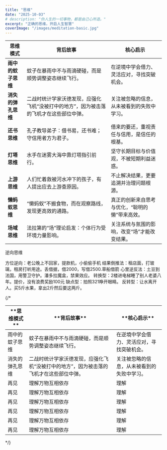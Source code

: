```yaml
---
title: "思维"
date: "2025-10-03"
# description: "你人生的一切事物，都是由己心所造。"
excerpt: "正确的思维，开启人生智慧"
coverImage: "/images/meditation-basic.jpg"
---
```


| **思维模式**    | **背后故事**                                     | **核心启示**                 |
| ----------- | -------------------------------------------- | ------------------------ |
| **雨中的蚊子思维** | 蚊子在暴雨中不与雨滴硬碰，而是顺势调整姿态继续飞行。                   | 在逆境中学会借力、灵活应对，寻找突破机会。    |
| **消失的弹孔思维** | 二战时统计学家沃德发现，应强化飞机“没被打中的地方”，因为被击落的飞机才在这些部位中弹。 | 关注被忽略的信息，从未被看到的失败中学习。    |
| **还书思维**    | 孔子教导弟子：借书易，还书难；守信用者方为君子。                     | 借来的要还，重视责任与信用，是信任的根基。    |
| **灯塔思维**    | 水手在迷雾大海中靠灯塔指引前行。                             | 坚守长期目标与价值观，不被短期利益迷惑。     |
| **上游思维**    | 人们忙着救被河水冲下的孩子，有人提出应去上游查原因。                   | 不止解决结果，更要追溯并治理问题根源。      |
| **懒蚂蚁思维**   | “懒蚂蚁”不搬食物，而在观察路线，发现更高效的通路。                   | 真正的创新来自思考与优化，“聪明的懒”带来高效。 |
| **场域思维**    | 法拉第的“场”理论启发：个体行为受环境力量影响。                     | 关注系统与氛围的影响，改变“场”才能改变结果。  |

逆向思维

方位逆向：老公晚上不回家，提款机，小偷偷手机
结果倒推法：租店面，打玻璃，租房打听用途。丢借据，借2000，写借2500.草船借箭
心里逆反法：土豆到法国，用警卫守护。潘多拉魔盒，禁果效应。
转换型：2楼进电梯睡了别人老婆八年。提价，没有浪费奖励100元
缺点型：拍照321睁开眼睛。
反转型：让水离开人。买5斤水果，拿出2斤然后要这两斤。






{/* <table className="table-auto border-collapse border border-gray-300 w-full">
  <thead>
    <tr>
      <th className="w-1/5 border border-gray-300 px-4 py-2 text-middle">**思维模式**</th>
      <th className="w-2/5 border border-gray-300 px-4 py-2 text-middle">**背后故事**</th>
      <th className="w-2/5 border border-gray-300 px-4 py-2 text-middle">**核心启示**</th>
    </tr>
  </thead>
  <tbody>
    <tr>
      <td className="border border-gray-300 px-4 py-2">雨中的蚊子思维</td>
      <td className="border border-gray-300 px-4 py-2">蚊子在暴雨中不与雨滴硬碰，而是顺势调整姿态继续飞行。</td>
      <td className="border border-gray-300 px-4 py-2">在逆境中学会借力、灵活应对，寻找突破机会。</td>
    </tr>
    <tr>
      <td className="border border-gray-300 px-4 py-2">消失的弹孔思维</td>
      <td className="border border-gray-300 px-4 py-2">二战时统计学家沃德发现，应强化飞机“没被打中的地方”，因为被击落的飞机才在这些部位中弹。</td>
      <td className="border border-gray-300 px-4 py-2">关注被忽略的信息，从未被看到的失败中学习。</td>
    </tr>
     <tr>
      <td className="border border-gray-300 px-4 py-2">再见</td>
      <td className="border border-gray-300 px-4 py-2">理解万物互相依存</td>
      <td className="border border-gray-300 px-4 py-2">理解</td>
    </tr>
     <tr>
      <td className="border border-gray-300 px-4 py-2">再见</td>
      <td className="border border-gray-300 px-4 py-2">理解万物互相依存</td>
      <td className="border border-gray-300 px-4 py-2">理解</td>
    </tr>
     <tr>
      <td className="border border-gray-300 px-4 py-2">再见</td>
      <td className="border border-gray-300 px-4 py-2">理解万物互相依存</td>
      <td className="border border-gray-300 px-4 py-2">理解</td>
    </tr>
     <tr>
      <td className="border border-gray-300 px-4 py-2">再见</td>
      <td className="border border-gray-300 px-4 py-2">理解万物互相依存</td>
      <td className="border border-gray-300 px-4 py-2">理解</td>
    </tr>
     <tr>
      <td className="border border-gray-300 px-4 py-2">再见</td>
      <td className="border border-gray-300 px-4 py-2">理解万物互相依存</td>
      <td className="border border-gray-300 px-4 py-2">理解</td>
    </tr>
     <tr>
      <td className="border border-gray-300 px-4 py-2">再见</td>
      <td className="border border-gray-300 px-4 py-2">理解万物互相依存</td>
      <td className="border border-gray-300 px-4 py-2">理解</td>
    </tr>
  </tbody>
</table>
 */}